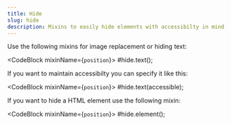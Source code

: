```yaml
---
title: Hide
slug: hide
description: Mixins to easily hide elements with accessibilty in mind
---
```



Use the following mixins for image replacement or hiding text:

<CodeBlock mixinName={`position`}>
  #hide.text();
</CodeBlock>

If you want to maintain accessibilty you can specify it like this:

<CodeBlock mixinName={`position`}>
  #hide.text(accessible);
</CodeBlock>

If you want to hide a HTML element use the following mixin:

<CodeBlock mixinName={`position`}>
  #hide.element();
</CodeBlock>






